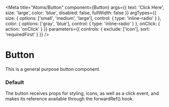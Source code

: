 
<Meta
  title="Atoms/Button"
  component={Button}
  args={{
    text: 'Click Here',
    size: 'large',
    color: 'blue',
    disabled: false,
    fullWidth: false
  }}
  argTypes={{
    size: {
      options: ['small', 'medium', 'large'],
      control: { type: 'inline-radio' }
    },
    color: {
      options: ['gray', 'blue'],
      control: { type: 'inline-radio' }
    },
    onClick: { action: 'onClick' }
  }}
  parameters={{ controls: { exclude: ['icon'], sort: 'requiredFirst' } }}
/>

# Button

This is a general purpose button component.

### Default

The button receives props for styling, icons, as well as a click event,
and makes its reference available through the forwardRef() hook.

<Canvas>
  <Story story={stories.Default} />
</Canvas>
